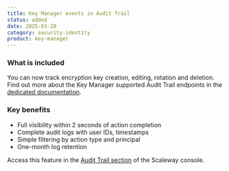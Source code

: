 ```yaml
---
title: Key Manager events in Audit Trail
status: added
date: 2025-03-28
category: security-identity
product: key-manager
---
```


### What is included

You can now track encryption key creation, editing, rotation and deletion. Find out more about the Key Manager supported Audit Trail endpoints in the [dedicated documentation](/audit-trail/reference-content/adt-supported-endpoints/#key-manager).

### Key benefits
- Full visibility within 2 seconds of action completion
- Complete audit logs with user IDs, timestamps
- Simple filtering by action type and principal
- One-month log retention

Access this feature in the [Audit Trail section](https://console.scaleway.com/audit-trail/) of the Scaleway console.
